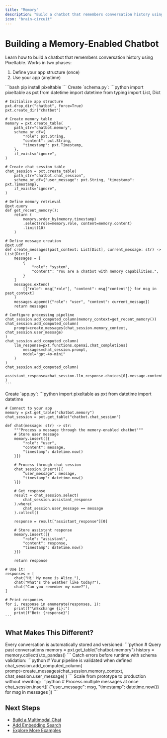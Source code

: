```yaml
---
title: "Memory"
description: "Build a chatbot that remembers conversation history using Pixeltable"
icon: "brain-circuit"
---
```


# Building a Memory-Enabled Chatbot

Learn how to build a chatbot that remembers conversation history using Pixeltable. Works in two phases:
1. Define your app structure (once)
2. Use your app (anytime)

<Steps>
  <Step title="Install Dependencies">
    ```bash
    pip install pixeltable
    ```
  </Step>

  <Step title="Define Your App Structure" icon="table">
    Create `schema.py`:
    ```python
    import pixeltable as pxt
    from datetime import datetime
    from typing import List, Dict

    # Initialize app structure
    pxt.drop_dir("chatbot", force=True)
    pxt.create_dir("chatbot")

    # Create memory table
    memory = pxt.create_table(
        path_str="chatbot.memory",
        schema_or_df={
            "role": pxt.String,
            "content": pxt.String,
            "timestamp": pxt.Timestamp,
        },
        if_exists="ignore",
    )

    # Create chat session table
    chat_session = pxt.create_table(
        path_str="chatbot.chat_session",
        schema_or_df={"user_message": pxt.String, "timestamp": pxt.Timestamp},
        if_exists="ignore",
    )

    # Define memory retrieval
    @pxt.query
    def get_recent_memory():
        return (
            memory.order_by(memory.timestamp)
            .select(role=memory.role, content=memory.content)
            .limit(10)
        )

    # Define message creation
    @pxt.udf
    def create_messages(past_context: List[Dict], current_message: str) -> List[Dict]:
        messages = [
            {
                "role": "system",
                "content": "You are a chatbot with memory capabilities.",
            }
        ]
        messages.extend(
            [{"role": msg["role"], "content": msg["content"]} for msg in past_context]
        )
        messages.append({"role": "user", "content": current_message})
        return messages

    # Configure processing pipeline
    chat_session.add_computed_column(memory_context=get_recent_memory())
    chat_session.add_computed_column(
        prompt=create_messages(chat_session.memory_context, chat_session.user_message)
    )
    chat_session.add_computed_column(
        llm_response=pxt.functions.openai.chat_completions(
            messages=chat_session.prompt,
            model="gpt-4o-mini"
        )
    )
    chat_session.add_computed_column(
        assistant_response=chat_session.llm_response.choices[0].message.content
    )
    ```
  </Step>

  <Step title="Use Your App" icon="play">
    Create `app.py`:
    ```python
    import pixeltable as pxt
    from datetime import datetime

    # Connect to your app
    memory = pxt.get_table("chatbot.memory")
    chat_session = pxt.get_table("chatbot.chat_session")

    def chat(message: str) -> str:
        """Process a message through the memory-enabled chatbot"""
        # Store user message
        memory.insert([{
            "role": "user",
            "content": message,
            "timestamp": datetime.now()
        }])

        # Process through chat session
        chat_session.insert([{
            "user_message": message,
            "timestamp": datetime.now()
        }])

        # Get response
        result = chat_session.select(
            chat_session.assistant_response
        ).where(
            chat_session.user_message == message
        ).collect()
        
        response = result["assistant_response"][0]

        # Store assistant response
        memory.insert([{
            "role": "assistant",
            "content": response,
            "timestamp": datetime.now()
        }])

        return response

    # Use it!
    responses = [
        chat("Hi! My name is Alice."),
        chat("What's the weather like today?"),
        chat("Can you remember my name?"),
    ]

    # Print responses
    for i, response in enumerate(responses, 1):
        print(f"\nExchange {i}:")
        print(f"Bot: {response}")
    ```
  </Step>
</Steps>

## What Makes This Different?

<Steps>
  <Step title="Persistent Memory" icon="database">
    Every conversation is automatically stored and versioned:
    ```python
    # Query past conversations
    memory = pxt.get_table("chatbot.memory")
    history = memory.collect().to_pandas()
    ```
  </Step>

  <Step title="Type-Safe Pipeline" icon="diagram-project">
    Catch errors before runtime with schema validation:
    ```python
    # Your pipeline is validated when defined
    chat_session.add_computed_column(
        prompt=create_messages(chat_session.memory_context, chat_session.user_message)
    )
    ```
  </Step>  
  
  <Step title="Production Ready" icon="rocket">
    Scale from prototype to production without rewriting:
    ```python
    # Process multiple messages at once
    chat_session.insert([
        {"user_message": msg, "timestamp": datetime.now()} 
        for msg in messages
    ])
    ```
  </Step>
</Steps>

## Next Steps

- [Build a Multimodal Chat](/docs/documentation/flows/chat/multimodal)
- [Add Embedding Search](/docs/documentation/flows/search/semantic)
- [Explore More Examples](/docs/examples)